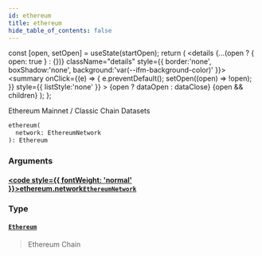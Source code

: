 ```yaml
---
id: ethereum
title: ethereum
hide_table_of_contents: false
---
```







  const [open, setOpen] = useState(startOpen);
  return (
    <details {...(open ? { open: true } : {})} className="details" style={{ border:'none', boxShadow:'none', background:'var(--ifm-background-color)' }}>
      <summary
        onClick={(e) => {
          e.preventDefault();
          setOpen((open) => !open);
        }}
        style={{ listStyle:'none' }}
      >
      {open ? dataOpen : dataClose}
      </summary>
      {open && children}
    </details>
  );
};








Ethereum Mainnet / Classic Chain Datasets


```graphql
ethereum(
  network: EthereumNetwork
): Ethereum
```




### Arguments

#### [<code style={{ fontWeight: 'normal' }}>ethereum.<b>network</b></code>](#)<Bullet />[`EthereumNetwork`](/docs/graphql-reference/enums/ethereum-network) <Badge class="badge badge--secondary" text="enum"/> 
> 
> 
> 
> 

### Type

#### [`Ethereum`](/docs/graphql-reference/objects/ethereum) <Badge class="badge badge--secondary" text="object"/> 
> 
> 
> Ethereum Chain
> 




